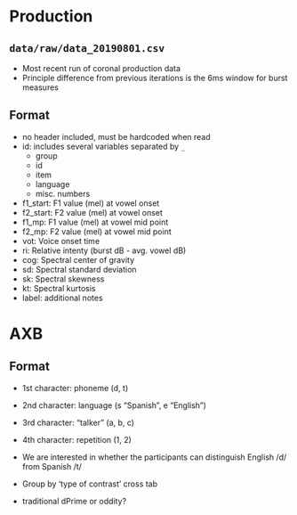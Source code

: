 # Production

## `data/raw/data_20190801.csv`

- Most recent run of coronal production data
- Principle difference from previous iterations is the 6ms window for burst
measures

## Format

- no header included, must be hardcoded when read
- id: includes several variables separated by `_`
  - group
  - id
  - item
  - language
  - misc. numbers
- f1_start: F1 value (mel) at vowel onset
- f2_start: F2 value (mel) at vowel onset
- f1_mp: F1 value (mel) at vowel mid point
- f2_mp: F2 value (mel) at vowel mid point
- vot: Voice onset time 
- ri: Relative intenty (burst dB - avg. vowel dB)
- cog: Spectral center of gravity
- sd: Spectral standard deviation
- sk: Spectral skewness
- kt: Spectral kurtosis
- label: additional notes



# AXB

## Format

- 1st character: phoneme (d, t)
- 2nd character: language (s “Spanish”, e “English”)
- 3rd character: “talker” (a, b, c)
- 4th character: repetition (1, 2)

- We are interested in whether the participants can distinguish English /d/ from Spanish /t/
- Group by 'type of contrast' cross tab
- traditional dPrime or oddity?
